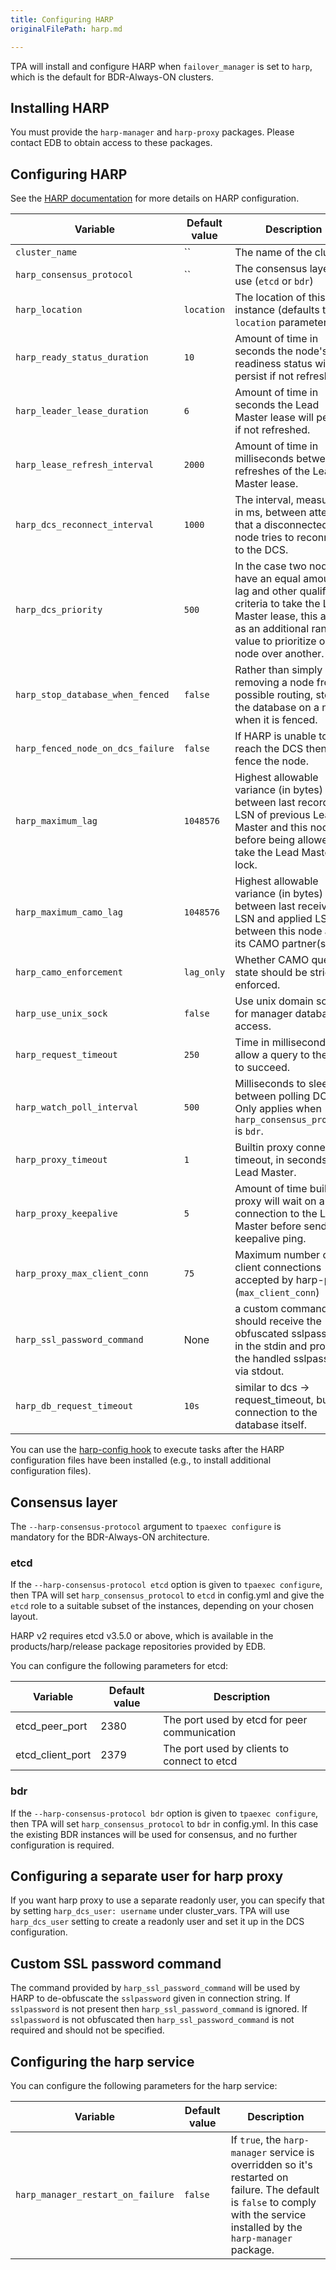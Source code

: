 ```yaml
---
title: Configuring HARP
originalFilePath: harp.md

---
```


TPA will install and configure HARP when `failover_manager` is set
to `harp`, which is the default for BDR-Always-ON clusters.

## Installing HARP

You must provide the `harp-manager` and `harp-proxy` packages. Please
contact EDB to obtain access to these packages.

## Configuring HARP

See the [HARP documentation](https://documentation.enterprisedb.com/harp/release/latest/configuration/)
for more details on HARP configuration.

| Variable                          | Default value | Description                                                                                                                                                                                 |
| --------------------------------- | ------------- | ------------------------------------------------------------------------------------------------------------------------------------------------------------------------------------------- |
| `cluster_name`                    | \`\`          | The name of the cluster.                                                                                                                                                                    |
| `harp_consensus_protocol`         | \`\`          | The consensus layer to use (`etcd` or `bdr`)                                                                                                                                                |
| `harp_location`                   | `location`    | The location of this instance (defaults to the `location` parameter)                                                                                                                        |
| `harp_ready_status_duration`      | `10`          | Amount of time in seconds the node's readiness status will persist if not refreshed.                                                                                                        |
| `harp_leader_lease_duration`      | `6`           | Amount of time in seconds the Lead Master lease will persist if not refreshed.                                                                                                              |
| `harp_lease_refresh_interval`     | `2000`        | Amount of time in milliseconds between refreshes of the Lead Master lease.                                                                                                                  |
| `harp_dcs_reconnect_interval`     | `1000`        | The interval, measured in ms, between attempts that a disconnected node tries to reconnect to the DCS.                                                                                      |
| `harp_dcs_priority`               | `500`         | In the case two nodes have an equal amount of lag and other qualified criteria to take the Lead Master lease, this acts as an additional ranking value to prioritize one node over another. |
| `harp_stop_database_when_fenced`  | `false`       | Rather than simply removing a node from all possible routing, stop the database on a node when it is fenced.                                                                                |
| `harp_fenced_node_on_dcs_failure` | `false`       | If HARP is unable to reach the DCS then fence the node.                                                                                                                                     |
| `harp_maximum_lag`                | `1048576`     | Highest allowable variance (in bytes) between last recorded LSN of previous Lead Master and this node before being allowed to take the Lead Master lock.                                    |
| `harp_maximum_camo_lag`           | `1048576`     | Highest allowable variance (in bytes) between last received LSN and applied LSN between this node and its CAMO partner(s).                                                                  |
| `harp_camo_enforcement`           | `lag_only`    | Whether CAMO queue state should be strictly enforced.                                                                                                                                       |
| `harp_use_unix_sock`              | `false`       | Use unix domain socket for manager database access.                                                                                                                                         |
| `harp_request_timeout`            | `250`         | Time in milliseconds to allow a query to the DCS to succeed.                                                                                                                                |
| `harp_watch_poll_interval`        | `500`         | Milliseconds to sleep between polling DCS. Only applies when `harp_consensus_protocol` is `bdr`.                                                                                            |
| `harp_proxy_timeout`              | `1`           | Builtin proxy connection timeout, in seconds, to Lead Master.                                                                                                                               |
| `harp_proxy_keepalive`            | `5`           | Amount of time builtin proxy will wait on an idle connection to the Lead Master before sending a keepalive ping.                                                                            |
| `harp_proxy_max_client_conn`      | `75`          | Maximum number of client connections accepted by harp-proxy (`max_client_conn`)                                                                                                             |
| `harp_ssl_password_command`       | None          | a custom command that should receive the obfuscated sslpassword in the stdin and provide the handled sslpassword via stdout.                                                                |
| `harp_db_request_timeout`         | `10s`         | similar to dcs -> request_timeout, but for connection to the database itself.                                                                                                               |

You can use the
[harp-config hook](tpaexec-hooks#harp-config)
to execute tasks after the HARP configuration files have been
installed (e.g., to install additional configuration files).

## Consensus layer

The `--harp-consensus-protocol` argument to `tpaexec configure` is
mandatory for the BDR-Always-ON architecture.

### etcd

If the `--harp-consensus-protocol etcd` option is given to `tpaexec
configure`, then TPA will set `harp_consensus_protocol` to `etcd`
in config.yml and give the `etcd` role to a suitable subset of the
instances, depending on your chosen layout.

HARP v2 requires etcd v3.5.0 or above, which is available in the
products/harp/release package repositories provided by EDB.

You can configure the following parameters for etcd:

| Variable         | Default value | Description                                  |
| ---------------- | ------------- | -------------------------------------------- |
| etcd_peer_port   | 2380          | The port used by etcd for peer communication |
| etcd_client_port | 2379          | The port used by clients to connect to etcd  |

### bdr

If the `--harp-consensus-protocol bdr` option is given to `tpaexec
configure`, then TPA will set `harp_consensus_protocol` to `bdr`
in config.yml.  In this case the existing BDR instances will be used
for consensus, and no further configuration is required.

## Configuring a separate user for harp proxy

If you want harp proxy to use a separate readonly user, you can specify that
by setting `harp_dcs_user: username` under cluster_vars. TPA will use
`harp_dcs_user` setting to create a readonly user and set it up in the DCS
configuration.

## Custom SSL password command

The command provided by `harp_ssl_password_command` will be used by HARP
to de-obfuscate the `sslpassword` given in connection string. If
`sslpassword` is not present then `harp_ssl_password_command` is
ignored. If `sslpassword` is not obfuscated then
`harp_ssl_password_command` is not required and should not be specified.

## Configuring the harp service

You can configure the following parameters for the harp service:

| Variable                          | Default value | Description                                                                                                                                                                  |
| --------------------------------- | ------------- | ---------------------------------------------------------------------------------------------------------------------------------------------------------------------------- |
| `harp_manager_restart_on_failure` | `false`       | If `true`, the `harp-manager` service is overridden so it's restarted on failure. The default is `false` to comply with the service installed by the `harp-manager` package. |
